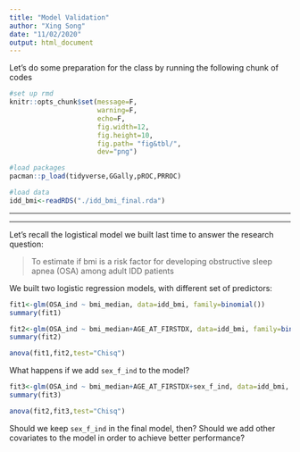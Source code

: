 ```yaml
---
title: "Model Validation"
author: "Xing Song"
date: "11/02/2020"
output: html_document
---
```


Let's do some preparation for the class by running the following chunk of codes

```r
#set up rmd 
knitr::opts_chunk$set(message=F,
                      warning=F,
                      echo=F,
                      fig.width=12,
                      fig.height=10,
                      fig.path= "fig&tbl/",
                      dev="png")

#load packages
pacman::p_load(tidyverse,GGally,pROC,PRROC)

#load data
idd_bmi<-readRDS("./idd_bmi_final.rda")
```

**************************************************************************************************
**************************************************************************************************

Let's recall the logistical model we built last time to answer the research question:

> To estimate if bmi is a risk factor for developing obstructive sleep apnea (OSA) among adult IDD patients

We built two logistic regression models, with different set of predictors: 

```r
fit1<-glm(OSA_ind ~ bmi_median, data=idd_bmi, family=binomial())
summary(fit1)
```


```r
fit2<-glm(OSA_ind ~ bmi_median+AGE_AT_FIRSTDX, data=idd_bmi, family=binomial())
summary(fit2)

anova(fit1,fit2,test="Chisq")
```

What happens if we add `sex_f_ind` to the model? 

```r
fit3<-glm(OSA_ind ~ bmi_median+AGE_AT_FIRSTDX+sex_f_ind, data=idd_bmi, family=binomial())
summary(fit3)

anova(fit2,fit3,test="Chisq")
```

Should we keep `sex_f_ind` in the final model, then? Should we add other covariates to the model in order to achieve better performance? 



